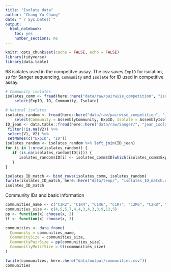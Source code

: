 ```yaml
---
title: "Isolate data"
author: "Chang-Yu Chang"
date: "`r Sys.Date()`"
output:
  html_notebook:
    toc: yes
    number_sections: no
---
```


```r
knitr::opts_chunk$set(cache = FALSE, echo = FALSE)
library(tidyverse)
library(data.table)
```

68 isolates used in the competitve assay. The csv saves `ExpID` for isolation, `ID` for Sanger sequencing, `Community` and `Isolate` for ID used in competitive assay.

```r
# Community isolates
isolates_comm <- fread(here::here("data/raw/pairwise_competition", "isolates1.csv")) %>%
    select(ExpID, ID, Community, Isolate)

# Natural isolates
isolates_random <- fread(here::here("data/raw/pairwise_competition", "isolates_random.csv")) %>%
    select(Community = AssemblyCommunity, ExpID, Isolate = AssemblyIsolate)
ID_jean <- data.table::fread(here::here("data/raw/Sanger/", "jean_isolate_ids.csv")) %>%
 filter(!is.na(V2)) %>%
 select(V1, V2) %>%
 setNames(c("ExpID", "ID"))
isolates_random <- isolates_random %>% left_join(ID_jean)
for (i in 1:nrow(isolates_random)) {
   if (is.na(isolates_random$ID[i])) {
      isolates_random$ID[i] <- isolates_comm$ID[which(isolates_comm$ExpID == isolates_random$ExpID[i])]
   }
}

isolates_ID_match <- bind_rows(isolates_comm, isolates_random)
fwrite(isolates_ID_match, here::here("data/temp/", "isolates_ID_match.csv"))
isolates_ID_match

```

Community IDs and basic information

```r
communities_name <- c("C1R2", "C1R4", "C1R6", "C1R7", "C2R6", "C2R8", "C4R1", "C7R1", "C8R4", "C10R2", "C11R1", "C11R2", "C11R5")
communities_size <- c(4,5,5,7,4,4,3,4,3,3,9,12,5)
pp <- function(x) choose(x, 2)
tt <- function(x) choose(x, 3)

communities <- data.frame(
  Community = communities_name,
  CommunitySize = communities_size,
  CommunityPairSize = pp(communities_size),
  CommunitiyMotifSize = tt(communities_size)
)

fwrite(communities, here::here("data/output/communities.csv"))
communities
```
